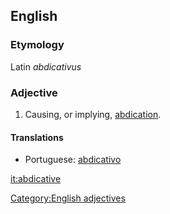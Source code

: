 ==English==

===Etymology===
Latin ''abdicativus''

===Adjective===
{{en-adj}}
# {{rare}} Causing, or implying, [[abdication]].

====Translations====
{{trans-top|(rare) causing, or implying, abdication}}
*Portuguese: [[abdicativo]]
{{trans-bottom}}

[[Category:English adjectives]]

[[it:abdicative]]